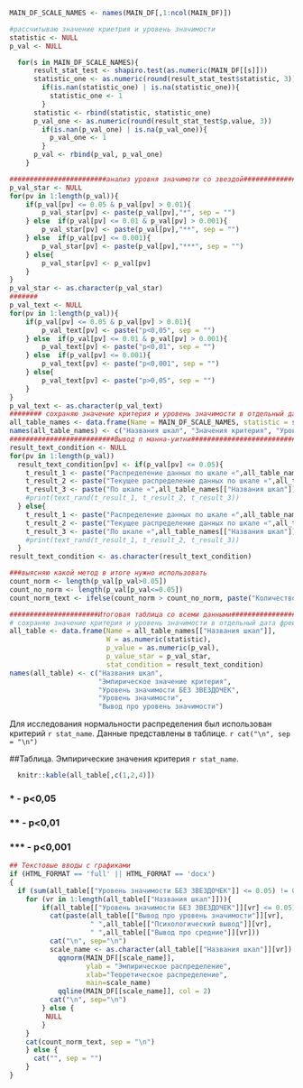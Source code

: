 ```r
  
MAIN_DF_SCALE_NAMES <- names(MAIN_DF[,1:ncol(MAIN_DF)])

#рассчитываю значение криетрия и уровень значимости
statistic <- NULL
p_val <- NULL

  for(s in MAIN_DF_SCALE_NAMES){
      result_stat_test <- shapiro.test(as.numeric(MAIN_DF[[s]]))
      statistic_one <- as.numeric(round(result_stat_test$statistic, 3))
        if(is.nan(statistic_one) | is.na(statistic_one)){
          statistic_one <- 1
        }
      statistic <- rbind(statistic, statistic_one)
      p_val_one <- as.numeric(round(result_stat_test$p.value, 3))
        if(is.nan(p_val_one) | is.na(p_val_one)){
          p_val_one <- 1
        }
      p_val <- rbind(p_val, p_val_one)
    }

########################анализ уровня значимоти со звездой####################
p_val_star <- NULL
for(pv in 1:length(p_val)){
    if(p_val[pv] <= 0.05 & p_val[pv] > 0.01){
        p_val_star[pv] <- paste(p_val[pv],"*", sep = "")
    } else  if(p_val[pv] <= 0.01 & p_val[pv] > 0.001){
        p_val_star[pv] <- paste(p_val[pv],"**", sep = "")
    } else  if(p_val[pv] <= 0.001){
        p_val_star[pv] <- paste(p_val[pv],"***", sep = "")
    } else{
        p_val_star[pv] <- p_val[pv]
    } 
}
p_val_star <- as.character(p_val_star)
#######
p_val_text <- NULL
for(pv in 1:length(p_val)){
    if(p_val[pv] <= 0.05 & p_val[pv] > 0.01){
        p_val_text[pv] <- paste("p<0,05", sep = "")
    } else  if(p_val[pv] <= 0.01 & p_val[pv] > 0.001){
        p_val_text[pv] <- paste("p<0,01", sep = "")
    } else  if(p_val[pv] <= 0.001){
        p_val_text[pv] <- paste("p<0,001", sep = "")
    } else{
        p_val_text[pv] <- paste("p>0,05", sep = "")
    } 
}
p_val_text <- as.character(p_val_text)
######## сохраняю значение критерия и уровень значимости в отдельный дата фрейм
all_table_names <- data.frame(Name = MAIN_DF_SCALE_NAMES, statistic = statistic, p_val_text = p_val_text)
names(all_table_names) <- c("Названия шкал", "Значения критерия", "Уровень значимости")
##########################Вывод п манна-уитни################################
result_text_condition <- NULL
for(pv in 1:length(p_val))
  result_text_condition[pv] <- if(p_val[pv] <= 0.05){
    t_result_1 <- paste("Распределение данных по шкале «",all_table_names[["Названия шкал"]][pv],"» отличается от нормального (",stat_sumbol,"=",all_table_names[["Значения критерия"]][pv],", ",all_table_names[["Уровень значимости"]][pv],").", sep = "")
    t_result_2 <- paste("Текущее распределение данных по шкале «",all_table_names[["Названия шкал"]][pv],"» отличается от нормального (",stat_sumbol,"=",all_table_names[["Значения критерия"]][pv],", ",all_table_names[["Уровень значимости"]][pv],").", sep = "")
    t_result_3 <- paste("По шкале «",all_table_names[["Названия шкал"]][pv],"» распределение данных отличается от нормального (",stat_sumbol,"=",all_table_names[["Значения критерия"]][pv],", ",all_table_names[["Уровень значимости"]][pv],").", sep = "")
    #print(text_rand(t_result_1, t_result_2, t_result_3))    
  } else{
    t_result_1 <- paste("Распределение данных по шкале «",all_table_names[["Названия шкал"]][pv],"» не отличается от нормального (",stat_sumbol,"=",all_table_names[["Значения критерия"]][pv],", ",all_table_names[["Уровень значимости"]][pv],").", sep = "")
    t_result_2 <- paste("Текущее распределение данных по шкале «",all_table_names[["Названия шкал"]][pv],"» не отличается от нормального (",stat_sumbol,"=",all_table_names[["Значения критерия"]][pv],", ",all_table_names[["Уровень значимости"]][pv],").", sep = "")
    t_result_3 <- paste("По шкале «",all_table_names[["Названия шкал"]][pv],"» распределение данных не отличается от нормального (",stat_sumbol,"=",all_table_names[["Значения критерия"]][pv],", ",all_table_names[["Уровень значимости"]][pv],").", sep = "")
    #print(text_rand(t_result_1, t_result_2, t_result_3))  
  } 
result_text_condition <- as.character(result_text_condition)

###выясняю какой метод в итоге нужно использовать
count_norm <- length(p_val[p_val>0.05])
count_no_norm <- length(p_val[p_val<=0.05])
count_norm_text <- ifelse(count_norm > count_no_norm, paste("Количество шкал с нормальным распределением (",count_norm," шкал) больше, чем количество шкал с ненормальным распределением (",count_no_norm," шкал), поэтому будем использовать параметрические методы.", sep = ""), paste("Количество шкал с нормальным распределением (",count_norm," шкал) меньше, чем количество шкал с ненормальным распределением (",count_no_norm," шкал), поэтому будем использовать непараметрические методы.", sep = ""))

######################Итоговая таблица со всеми данными#######################
# сохраняю значение критерия и уровень значимости в отдельный дата фрейм
all_table <- data.frame(Name = all_table_names[["Названия шкал"]], 
                        W = as.numeric(statistic), 
                        p_value = as.numeric(p_val), 
                        p_value_star = p_val_star, 
                        stat_condition = result_text_condition)
names(all_table) <- c("Названия шкал", 
                      "Эмпирическое значение критерия", 
                      "Уровень значимости БЕЗ ЗВЕЗДОЧЕК",
                      "Уровень значимости", 
                      "Вывод про уровень значимости")
```

Для исследования нормальности распределения был использован критерий `r stat_name`. Данные представлены в таблице.
`r cat("\n", sep = "\n")`

##Таблица. Эмпирические значения критерия `r stat_name`.
```r
  knitr::kable(all_table[,c(1,2,4)])
```

### * - p<0,05
### ** - p<0,01
### *** - p<0,001

```r
## Текстовые вводы с графиками
if (HTML_FORMAT == 'full' || HTML_FORMAT == 'docx')
{
  if (sum(all_table[["Уровень значимости БЕЗ ЗВЕЗДОЧЕК"]] <= 0.05) != 0){
    for (vr in 1:length(all_table[["Названия шкал"]])){
        if(all_table[["Уровень значимости БЕЗ ЗВЕЗДОЧЕК"]][vr] <= 0.05){
          cat(paste(all_table[["Вывод про уровень значимости"]][vr],
                    " ",all_table[["Психологический вывод"]][vr],
                    " ",all_table[["Вывод про средние"]][vr]))
          cat("\n", sep="\n")
          scale_name <- as.character(all_table[["Названия шкал"]][vr])
            qqnorm(MAIN_DF[[scale_name]], 
                   ylab = "Эмпирическое распределение", 
                   xlab="Теоретическое распределение",
                   main=scale_name)
            qqline(MAIN_DF[[scale_name]], col = 2)
          cat("\n", sep="\n")
        } else {
         NULL
        }
    }
    cat(count_norm_text, sep = "\n")
    } else {
      cat("", sep = "")
    }
}
```